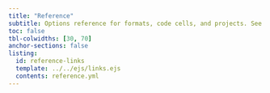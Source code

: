 ```yaml
---
title: "Reference"
subtitle: Options reference for formats, code cells, and projects. See the [user guide](../guide/index.qmd) for   more in-depth documentation on usage. Check out the [tutorials](../get-started/index.qmd) to learn the basics.
toc: false
tbl-colwidths: [30, 70]
anchor-sections: false
listing:
  id: reference-links
  template: ../../ejs/links.ejs
  contents: reference.yml
---
```


::: {#reference-links .column-page-right}
:::
